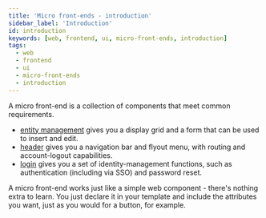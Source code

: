 ```yaml
---
title: 'Micro front-ends - introduction'
sidebar_label: 'Introduction'
id: introduction
keywords: [web, frontend, ui, micro-front-ends, introduction]
tags:
  - web
  - frontend
  - ui
  - micro-front-ends
  - introduction
---
```


A micro front-end is a collection of components that meet common requirements. 

- [entity management](/web/micro-front-ends/foundation-entity-management/) gives you a display grid and a form that can be used to insert and edit. 
- [header](/web/micro-front-ends/foundation-header/) gives you a navigation bar and flyout menu, with routing and account-logout capabilities.
- [login](/web/micro-front-ends/foundation-login/) gives you a set of identity-management functions, such as authentication (including via SSO) and password reset. 

A micro front-end works just like a simple web component - there's nothing extra to learn. You just declare it in your template and include the attributes you want, just as you would for a button, for example.

